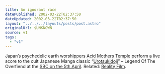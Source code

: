 ```yaml
---
title: An ignorant race
datePublished: 2002-03-22T02:37:50
dateUpdated: 2002-03-22T02:37:50
layout: "../../../layouts/posts/post.astro"
originalUrl: $UNKNOWN
source: v1
tags:
  - "v1"
---
```


Japan’s psychedelic earth worshippers [Acid Mothers Temple][1] perform a live score to the cult Japanese Manga classic “[Urotsukidoji][2]” – Legend Of The Overfiend at the [SBC on the 5th April](http://www.sbc.org.uk/cgi-bin/framebuilder.cgi?target=http://www.sbc.org.uk/music/sub_music/performance/14793.html?version=1). Related: [Reality Film][3].

[1]: http://www.acidmothers.com/
[2]: http://uk.imdb.com/Title?0108461
[3]: http://www.realityfilm.co.uk/
